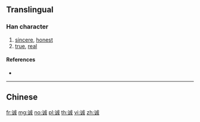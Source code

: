 {{character info/new}}
{{also|誠}}
==Translingual==

===Han character===
{{Han char|rn=149|rad=讠|as=06|sn=8|four=|canj=IVIHS}}

# [[sincere]], [[honest]]
# [[true]], [[real]]

====References====
* {{Han ref|kx=1163.12|hdz=63963.060|uh=8BDA|ud=35802}}

----

==Chinese==
{{zh-see|誠}}

[[fr:诚]]
[[mg:诚]]
[[no:诚]]
[[pl:诚]]
[[th:诚]]
[[vi:诚]]
[[zh:诚]]